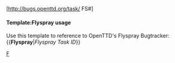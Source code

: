 <includeonly>[http://bugs.openttd.org/task/{{{1}}} FS#{{{1}}}]</includeonly><noinclude>
{{en/Flyspray|1}}
====Template:Flyspray usage====
Use this template to reference to OpenTTD's Flyspray Bugtracker:
<nowiki>{{</nowiki>'''Flyspray'''|''Flyspray Task ID''<nowiki>}}</nowiki>
[[Category:en/Link Templates|F]]</noinclude>